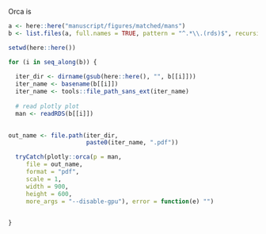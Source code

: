 
Orca is 


```r
a <- here::here("manuscript/figures/matched/mans")
b <- list.files(a, full.names = TRUE, pattern = "^.*\\.(rds)$", recursive = T)

setwd(here::here())

for (i in seq_along(b)) {
  
  iter_dir <- dirname(gsub(here::here(), "", b[[i]]))
  iter_name <- basename(b[[i]])
  iter_name <- tools::file_path_sans_ext(iter_name)
  
  # read plotly plot
  man <- readRDS(b[[i]])
  

out_name <- file.path(iter_dir, 
                      paste0(iter_name, ".pdf"))

  tryCatch(plotly::orca(p = man,
     file = out_name,
     format = "pdf",
     scale = 1,
     width = 900, 
     height = 600, 
     more_args = "--disable-gpu"), error = function(e) "")

 
}
  
```
  
